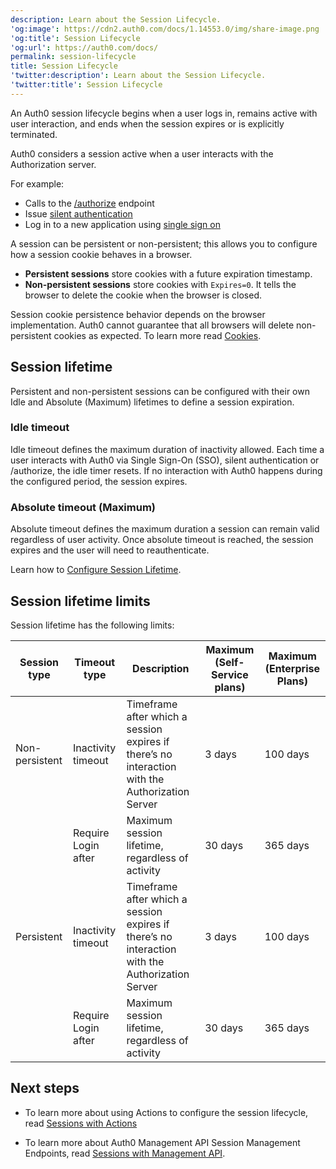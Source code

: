 ```yaml
---
description: Learn about the Session Lifecycle.
'og:image': https://cdn2.auth0.com/docs/1.14553.0/img/share-image.png
'og:title': Session Lifecycle
'og:url': https://auth0.com/docs/
permalink: session-lifecycle
title: Session Lifecycle
'twitter:description': Learn about the Session Lifecycle.
'twitter:title': Session Lifecycle
---
```



An Auth0 session lifecycle begins when a user logs in, remains active with user interaction, and ends when the session expires or is explicitly terminated. 

Auth0 considers a session active when a user interacts with the Authorization server. 

For example:

* Calls to the [/authorize](/docs/api/authentication/authorization-code-flow/authorize-application) endpoint 
* Issue [silent authentication](/docs/authenticate/login/configure-silent-authentication)
* Log in to a new application using [single sign on](/docs/authenticate/single-sign-on)

A session can be persistent or non-persistent; this allows you to configure how a session cookie behaves in a browser. 

* **Persistent sessions** store cookies with a future expiration timestamp.
* **Non-persistent sessions** store cookies with `Expires=0`. It tells the browser to delete the cookie when the browser is closed.

<Callout icon="file-lines" color="#0EA5E9" iconType="regular">

Session cookie persistence behavior depends on the browser implementation. Auth0 cannot guarantee that all browsers will delete non-persistent cookies as expected.
To learn more read [Cookies](https://auth0.com/docs/manage-users/cookies).

</Callout>


## Session lifetime

Persistent and non-persistent sessions can be configured with their own Idle and Absolute (Maximum) lifetimes to define a session expiration.

### Idle timeout

Idle timeout defines the maximum duration of inactivity allowed. Each time a user interacts with Auth0 via Single Sign-On (SSO), silent authentication or /authorize, the idle timer resets. If no interaction with Auth0 happens during the configured period, the session expires.

### Absolute timeout (Maximum)

Absolute timeout defines the maximum duration a session can remain valid regardless of user activity. Once absolute timeout is reached, the session expires and the user will need to reauthenticate.

Learn how to [Configure Session Lifetime](/docs/manage-users/sessions/configure-session-lifetime).

## Session lifetime limits

Session lifetime has the following limits:

<table class="table"><thead>
<tr>
<th><strong>Session type</strong></th>
<th><strong>Timeout type</strong></th>
<th><strong>Description</strong></th>
<th><strong>Maximum (Self-Service plans)</strong></th>
<th><strong>Maximum (Enterprise Plans)</strong></th>
</tr>
</thead>
<tbody>
<tr>
<td>Non-persistent</td>
<td>Inactivity timeout</td>
<td>Timeframe after which a session expires if there’s no interaction with the Authorization Server</td>
<td>3 days</td>
<td>100 days</td>
</tr>
<tr>
<td></td>
<td>Require Login after</td>
<td>Maximum session lifetime, regardless of activity</td>
<td>30 days</td>
<td>365 days</td>
</tr>
<tr>
<td>Persistent</td>
<td>Inactivity timeout</td>
<td>Timeframe after which a session expires if there’s no interaction with the Authorization Server</td>
<td>3 days</td>
<td>100 days</td>
</tr>
<tr>
<td></td>
<td>Require Login after</td>
<td>Maximum session lifetime, regardless of activity</td>
<td>30 days</td>
<td>365 days</td>
</tr>
</tbody>
</table>

## Next steps

* To learn more about using Actions to configure the session lifecycle, read [Sessions with Actions](/docs/manage-users/sessions/manage-sessions-actions)

* To learn more about Auth0 Management API Session Management Endpoints, read [Sessions with Management API](docs/manage-users/sessions/manage-user-sessions-with-auth0-management-api).

